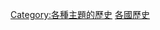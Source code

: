 {{Categories by country|nocat}}
{{Commons category|History by country by subject}}
{{Category see also|各国家与主题历史}}

[[Category:各種主題的歷史|Category:各種主題的歷史]]
[[Category:各國歷史|]]